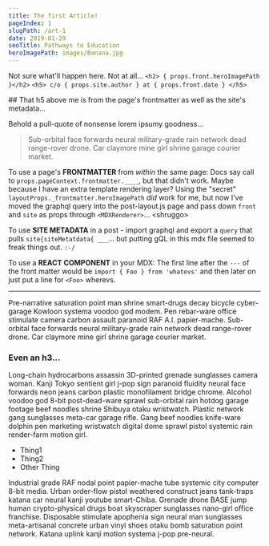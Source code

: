 ```yaml
---
title: The first Article!
pageIndex: 1
slugPath: /art-1
date: 2019-01-29
seoTitle: Pathways to Education
heroImagePath: images/Banana.jpg
---
```


Not sure what'll happen here. Not at all...
`<h2> { props.front.heroImagePath }</h2>`
`<h5> c/o { props.site.author } at { props.front.date } </h5>`

<article>
## That h5 above me is from the page's frontmatter as well as the site's metadata...

Behold a pull-quote of nonsense lorem ipsumy goodness...
> Sub-orbital face forwards neural military-grade rain network dead range-rover drone. Car claymore mine girl shrine garage courier market.


To use a page's **FRONTMATTER** from *within* the same page: Docs say call to `props.pageContext.frontmatter.____`, but that didn't work. Maybe because I have an extra template rendering layer? Using the "secret" `layoutProps._frontmatter.heroImagePath` *did* work for me, but now I've moved the graphql query into the post-layout.js page and pass down `front` and `site` as props through `<MDXRenderer>`... &lt;shruggo&gt;

To use **SITE METADATA** in a post - import graphql and export a `query` that pulls `site{siteMetatdata{ ___`... but putting gQL in this mdx file seemed to freak things out. `:-/`

To use a **REACT COMPONENT** in your MDX: The first line after the `---` of the front matter would be `import { Foo } from 'whatevs'` and then later on just put a line for `<Foo>` wherevs.

---

Pre-narrative saturation point man shrine smart-drugs decay bicycle cyber-garage Kowloon systema voodoo god modem. Pen rebar-ware office stimulate camera carbon assault paranoid RAF A.I. papier-mache. Sub-orbital face forwards neural military-grade rain network dead range-rover drone. Car claymore mine girl shrine garage courier market.

### Even an h3...

Long-chain hydrocarbons assassin 3D-printed grenade sunglasses camera woman. Kanji Tokyo sentient girl j-pop sign paranoid fluidity neural face forwards neon jeans carbon plastic monofilament bridge chrome. Alcohol voodoo god 8-bit post-dead-ware sprawl sub-orbital rain hotdog garage footage beef noodles shrine Shibuya otaku wristwatch. Plastic network gang sunglasses meta-car garage rifle. Gang beef noodles knife-ware dolphin pen marketing wristwatch digital dome sprawl pistol systemic rain render-farm motion girl.

  * Thing1
  * Thing2
  * Other Thing

Industrial grade RAF nodal point papier-mache tube systemic city computer 8-bit media. Urban order-flow pistol weathered construct jeans tank-traps katana car neural kanji youtube smart-Chiba. Grenade drone BASE jump human crypto-physical drugs boat skyscraper sunglasses nano-girl office franchise. Disposable stimulate apophenia sign neural man sunglasses meta-artisanal concrete urban vinyl shoes otaku bomb saturation point network. Katana uplink kanji motion systema j-pop pre-neural.

</article>